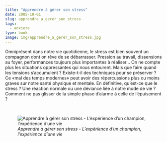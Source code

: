 ```yaml
---
title: "Apprendre à gérer son stress"
date: 2005-10-01
slug: apprendre_a_gerer_son_stress
tags:
  - anxiete
type: book
image: img/apprendre_a_gerer_son_stress.jpg
---
```


Omniprésent dans notre vie quotidienne, le stress est bien souvent un compagnon dont on rêve de se débarrasser.
Pression au travail, dissensions au foyer, performances toujours plus importantes à réaliser...
On ne compte plus les situations oppressantes qui nous entourent.
Mais que faire quand les tensions s'accumulent ?
Existe-t-il des techniques pour se préserver ?
Ce «mal des temps modernes» peut avoir des répercussions plus ou moins graves sur notre santé physique et mentale.
En définitive, qu'est-ce que le stress ?
Une réaction normale ou une déviance liée à notre mode de vie ?
Comment ne pas glisser de la simple phase d'alarme à celle de l'épuisement ?

<br>

![_Apprendre à gérer son stress - L'expérience d'un champion, l'expérience d'une vie_](img/apprendre_a_gerer_son_stress.jpg)
